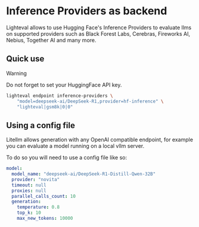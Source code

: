 # Inference Providers as backend

Lighteval allows to use Hugging Face's Inference Providers to evaluate llms on supported providers such as Black Forest Labs, Cerebras, Fireworks AI, Nebius, Together AI and many more.

## Quick use

> [!WARNING]
> Do not forget to set your HuggingFace API key.


```bash
lighteval endpoint inference-providers \
    "model=deepseek-ai/DeepSeek-R1,provider=hf-inference" \
    "lighteval|gsm8k|0|0"
```

## Using a config file

Litellm allows generation with any OpenAI compatible endpoint, for example you
can evaluate a model running on a local vllm server.

To do so you will need to use a config file like so:

```yaml
model:
  model_name: "deepseek-ai/DeepSeek-R1-Distill-Qwen-32B"
  provider: "novita"
  timeout: null
  proxies: null
  parallel_calls_count: 10
  generation:
    temperature: 0.8
    top_k: 10
    max_new_tokens: 10000
```
